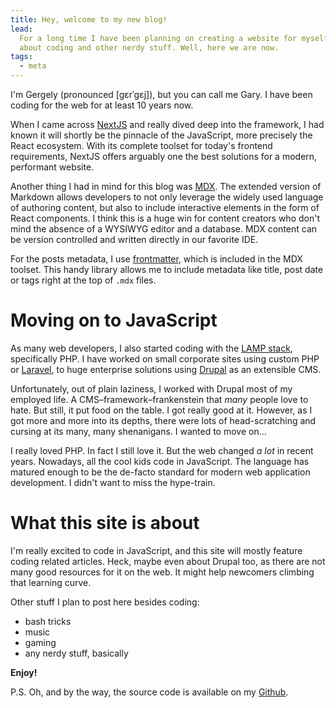 ```yaml
---
title: Hey, welcome to my new blog!
lead:
  For a long time I have been planning on creating a website for myself, where I can post my ideas
  about coding and other nerdy stuff. Well, here we are now.
tags:
  - meta
---
```



I'm Gergely (pronounced [gɛrˈgɛj]), but you can call me Gary. I have been coding for the web for at
least 10 years now.

When I came across [NextJS](https://nextjs.org/) and really dived deep into the framework, I had
known it will shortly be the pinnacle of the JavaScript, more precisely the React ecosystem. With
its complete toolset for today's frontend requirements, NextJS offers arguably one the best
solutions for a modern, performant website.

Another thing I had in mind for this blog was [MDX](https://mdxjs.com/). The extended version of
Markdown allows developers to not only leverage the widely used language of authoring content, but
also to include interactive elements in the form of React components. I think this is a huge win for
content creators who don't mind the absence of a WYSIWYG editor and a database. MDX content can be
version controlled and written directly in our favorite IDE.

For the posts metadata, I use [frontmatter](https://mdxjs.com/guides/frontmatter/#frontmatter),
which is included in the MDX toolset. This handy library allows me to include metadata like title,
post date or tags right at the top of `.mdx` files.

# Moving on to JavaScript

As many web developers, I also started coding with the
[LAMP stack](<https://en.wikipedia.org/wiki/LAMP_(software_bundle)>), specifically PHP. I have
worked on small corporate sites using custom PHP or [Laravel](https://laravel.com/), to huge
enterprise solutions using [Drupal](https://drupal.org/) as an extensible CMS.

Unfortunately, out of plain laziness, I worked with Drupal most of my employed life. A
CMS–framework–frankenstein that _many_ people love to hate. But still, it put food on the table. I
got really good at it. However, as I got more and more into its depths, there were lots of
head-scratching and cursing at its many, many shenanigans. I wanted to move on...

I really loved PHP. In fact I still love it. But the web changed _a lot_ in recent years. Nowadays,
all the cool kids code in JavaScript. The language has matured enough to be the de-facto standard
for modern web application development. I didn't want to miss the hype-train.

# What this site is about

I'm really excited to code in JavaScript, and this site will mostly feature coding related articles.
Heck, maybe even about Drupal too, as there are not many good resources for it on the web. It might
help newcomers climbing that learning curve.

Other stuff I plan to post here besides coding:

- bash tricks
- music
- gaming
- any nerdy stuff, basically

**Enjoy!**

<YouTube videoId="3GwjfUFyY6M" />

P.S. Oh, and by the way, the source code is available on my
[Github](https://github.com/gergelypap/blog).
